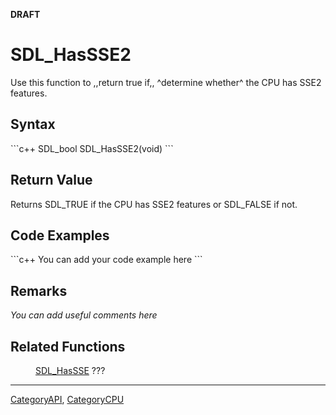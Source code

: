 <!-- pragma section-numbers off -->
<!-- pragma disable-camelcase -->
'''DRAFT'''

= SDL_HasSSE2 =
Use this function to ,,return true if,, ^determine whether^ the CPU has SSE2 features.


== Syntax ==
```c++
SDL_bool SDL_HasSSE2(void)
```

== Return Value ==
Returns SDL_TRUE if the CPU has SSE2 features or SDL_FALSE if not.

== Code Examples ==
```c++
You can add your code example here
```

== Remarks ==
''You can add useful comments here''

== Related Functions ==
:[[SDL_HasSSE]] ???

----
[[CategoryAPI]], [[CategoryCPU]]
